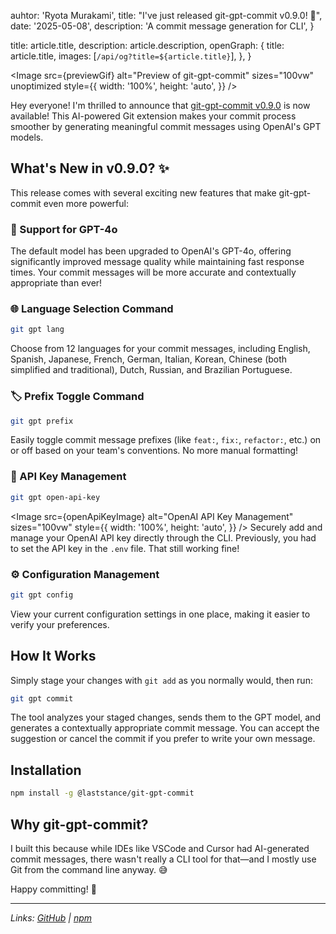 
  auhtor: 'Ryota Murakami',
  title: "I've just released git-gpt-commit v0.9.0! 🎉",
  date: '2025-05-08',
  description: 'A commit message generation for CLI',
}

  title: article.title,
  description: article.description,
  openGraph: {
    title: article.title,
    images: [`/api/og?title=${article.title}`],
  },
}


<Image
  src={previewGif}
  alt="Preview of git-gpt-commit"
  sizes="100vw"
  unoptimized
  style={{
    width: '100%',
    height: 'auto',
  }}
/>

Hey everyone! I'm thrilled to announce that [git-gpt-commit v0.9.0](https://github.com/laststance/git-gpt-commit) is now available! This AI-powered Git extension makes your commit process smoother by generating meaningful commit messages using OpenAI's GPT models.

## What's New in v0.9.0? ✨

This release comes with several exciting new features that make git-gpt-commit even more powerful:

### 🚀 Support for GPT-4o

The default model has been upgraded to OpenAI's GPT-4o, offering significantly improved message quality while maintaining fast response times. Your commit messages will be more accurate and contextually appropriate than ever!

### 🌐 Language Selection Command

```bash
git gpt lang
```

Choose from 12 languages for your commit messages, including English, Spanish, Japanese, French, German, Italian, Korean, Chinese (both simplified and traditional), Dutch, Russian, and Brazilian Portuguese.

### 🏷️ Prefix Toggle Command

```bash
git gpt prefix
```

Easily toggle commit message prefixes (like `feat:`, `fix:`, `refactor:`, etc.) on or off based on your team's conventions. No more manual formatting!

### 🔑 API Key Management

```bash
git gpt open-api-key
```

<Image
  src={openApiKeyImage}
  alt="OpenAI API Key Management"
  sizes="100vw"
  style={{
    width: '100%',
    height: 'auto',
  }}
/>
Securely add and manage your OpenAI API key directly through the CLI.
Previously, you had to set the API key in the `.env` file. That still working
fine!

### ⚙️ Configuration Management

```bash
git gpt config
```

View your current configuration settings in one place, making it easier to verify your preferences.

## How It Works

Simply stage your changes with `git add` as you normally would, then run:

```bash
git gpt commit
```

The tool analyzes your staged changes, sends them to the GPT model, and generates a contextually appropriate commit message. You can accept the suggestion or cancel the commit if you prefer to write your own message.

## Installation

```bash
npm install -g @laststance/git-gpt-commit
```

## Why git-gpt-commit?

I built this because while IDEs like VSCode and Cursor had AI-generated commit messages, there wasn't really a CLI tool for that—and I mostly use Git from the command line anyway. 😅

Happy committing! 🚀

---

_Links: [GitHub](https://github.com/laststance/git-gpt-commit) | [npm](https://www.npmjs.com/package/@laststance/git-gpt-commit)_
